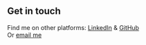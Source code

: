 ## Get in touch

Find me on other platforms: [LinkedIn](https://linkedin.com/in/pravinthan-prabagaran/) & [GitHub](https://github.com/pravinthan/)<br/>
Or [email me](mailto:pravinthan.prabagaran@gmail.com)
